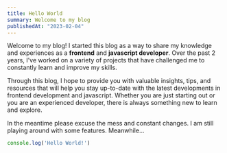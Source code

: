 ```yaml
---
title: Hello World
summary: Welcome to my blog
publishedAt: "2023-02-04"
---
```


Welcome to my blog! I started this blog as a way to share my knowledge and experiences as a **frontend** and **javascript developer**. Over the past 2 years, I've worked on a variety of projects that have challenged me to constantly learn and improve my skills. 

Through this blog, I hope to provide you with valuable insights, tips, and resources that will help you stay up-to-date with the latest developments in frontend development and javascript. Whether you are just starting out or you are an experienced developer, there is always something new to learn and explore.

In the meantime please excuse the mess and constant changes. I am still playing around with some features. Meanwhile...

```js
console.log('Hello World!')
```

